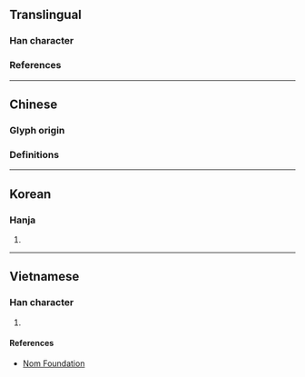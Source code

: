 {{character info/new}}
==Translingual==

===Han character===
{{Han char|rn=75|rad=木|as=05|sn=9|four=45957|canj=DGB|ids=⿰木冉}}

===References===
{{Han ref|kx=0520.010|dkj=14637|dj=0908.010|hdz=21182.040|uh=67DF}}

----

==Chinese==
===Glyph origin===
{{Han etym}}
===Definitions===
{{zh-see|楠|v}}

----

==Korean==

===Hanja===
{{ko-hanja|남}}

# {{rfdef|ko|sort=木05}}

----

==Vietnamese==

===Han character===
{{vi-readings|rs=木05|reading=nam}}

# {{rfdef|vi|sort=木05}}

====References====
* [http://nomfoundation.org/common/nom_details.php?codepoint=67df Nom Foundation]